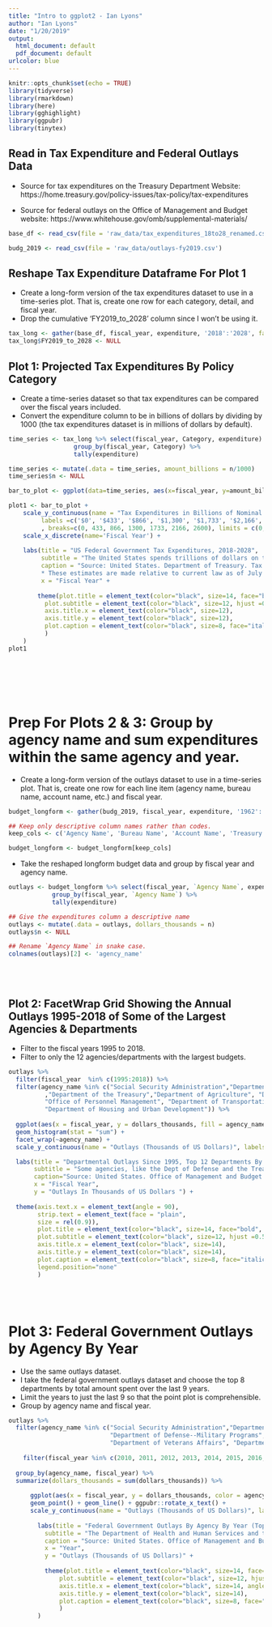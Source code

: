 ```yaml
---
title: "Intro to ggplot2 - Ian Lyons"
author: "Ian Lyons"
date: "1/20/2019"
output:
  html_document: default
  pdf_document: default
urlcolor: blue
---
```


```r
knitr::opts_chunk$set(echo = TRUE)
library(tidyverse)
library(rmarkdown)
library(here)
library(gghighlight)
library(ggpubr)
library(tinytex)
```

## Read in Tax Expenditure and Federal Outlays Data

* Source for tax expenditures on the Treasury Department Website: 
https://home.treasury.gov/policy-issues/tax-policy/tax-expenditures

* Source for federal outlays on the Office of Management and Budget website: 
https://www.whitehouse.gov/omb/supplemental-materials/
```r
base_df <- read_csv(file = 'raw_data/tax_expenditures_18to28_renamed.csv')

budg_2019 <- read_csv(file = 'raw_data/outlays-fy2019.csv')
```


## Reshape Tax Expenditure Dataframe For Plot 1

* Create a long-form version of the tax expenditures dataset to use in a time-series plot. That is, create one row for each category, detail, and fiscal year. 
* Drop the cumulative 'FY2019_to_2028' column since I won't be using it.

```r
tax_long <- gather(base_df, fiscal_year, expenditure, '2018':'2028', factor_key=TRUE)
tax_long$FY2019_to_2028 <- NULL
```


## Plot 1: Projected Tax Expenditures By Policy Category
* Create a time-series dataset so that tax expenditures can be compared over the fiscal years included.
* Convert the expenditure column to be in billions of dollars by dividing by 1000 (the tax expenditures dataset is in millions of dollars by default).

```r
time_series <- tax_long %>% select(fiscal_year, Category, expenditure) %>%
                  group_by(fiscal_year, Category) %>%
                  tally(expenditure)

time_series <- mutate(.data = time_series, amount_billions = n/1000)
time_series$n <- NULL

bar_to_plot <- ggplot(data=time_series, aes(x=fiscal_year, y=amount_billions, color=Category, fill=Category)) + geom_col()

plot1 <- bar_to_plot + 
    scale_y_continuous(name = "Tax Expenditures in Billions of Nominal Dollars", 
         labels =c('$0', '$433', '$866', '$1,300', '$1,733', '$2,166', '$2,600') 
         , breaks=c(0, 433, 866, 1300, 1733, 2166, 2600), limits = c(0,2600)) + 
    scale_x_discrete(name='Fiscal Year') + 
    
    labs(title = "US Federal Government Tax Expenditures, 2018-2028", 
         subtitle = "The United States spends trillions of dollars on tax loopholes each year",
         caption = "Source: United States. Department of Treasury. Tax Policy: Tax Expenditures. \n 
         * These estimates are made relative to current law as of July 1, 2018", 
         x = "Fiscal Year" + 
             
        theme(plot.title = element_text(color="black", size=14, face="bold", hjust = 0.5),
          plot.subtitle = element_text(color="black", size=12, hjust =0.5),
          axis.title.x = element_text(color="black", size=12),
          axis.title.y = element_text(color="black", size=12),
          plot.caption = element_text(color="black", size=8, face="italic")
          )
    )
plot1
```

<br><br><br><br>

# Prep For Plots 2 & 3: Group by agency name and sum expenditures within the same agency and year.

* Create a long-form version of the outlays dataset to use in a time-series plot. That is, create one row for each line item (agency name, bureau name, account name, etc.) and fiscal year. 

```r
budget_longform <- gather(budg_2019, fiscal_year, expenditure, '1962':'2018', factor_key=TRUE)

## Keep only descriptive column names rather than codes. 
keep_cols <- c('Agency Name', 'Bureau Name', 'Account Name', 'Treasury Agency Code', 'Subfunction Title', 'BEA Category', 'Grant/non-grant split' , 'On- or Off- Budget', 'fiscal_year', 'expenditure')

budget_longform <- budget_longform[keep_cols]
```

* Take the reshaped longform budget data and group by fiscal year and agency name. 

```r
outlays <- budget_longform %>% select(fiscal_year, `Agency Name`, expenditure) %>%
			group_by(fiscal_year, `Agency Name`) %>%
			tally(expenditure)

## Give the expenditures column a descriptive name			
outlays <- mutate(.data = outlays, dollars_thousands = n)
outlays$n <- NULL

## Rename `Agency Name` in snake case.
colnames(outlays)[2] <- 'agency_name'

```

<br><br>

## Plot 2: FacetWrap Grid Showing the Annual Outlays 1995-2018 of Some of the Largest Agencies & Departments

* Filter to the fiscal years 1995 to 2018.
* Filter to only the 12 agencies/departments with the largest budgets.

```r
outlays %>%
  filter(fiscal_year  %in% c(1995:2018)) %>%
  filter(agency_name %in% c("Social Security Administration","Department of Health and Human Services","Department of Defense--Military Programs"
	      ,"Department of the Treasury","Department of Agriculture", "Department of Veterans Affairs", "Department of Labor", 
	      "Office of Personnel Management", "Department of Transportation", "Department of Education", "Other Defense Civil Programs", 
	      "Department of Housing and Urban Development")) %>%
	      
  ggplot(aes(x = fiscal_year, y = dollars_thousands, fill = agency_name)) +
  geom_histogram(stat = "sum") + 
  facet_wrap(~agency_name) +
  scale_y_continuous(name = "Outlays (Thousands of US Dollars)", labels = scales::dollar) +

  labs(title = "Departmental Outlays Since 1995, Top 12 Departments By Outlays",
       subtitle = "Some agencies, like the Dept of Defense and the Treasury, have experienced significant shifts in outlays since 1995.",
       caption="Source: United States. Office of Management and Budget. Public Budget Database.",
       x = "Fiscal Year",
       y = "Outlays In Thousands of US Dollars ") + 
       
  theme(axis.text.x = element_text(angle = 90),
        strip.text = element_text(face = "plain", 
        size = rel(0.9)),
        plot.title = element_text(color="black", size=14, face="bold", hjust = 0.5),
        plot.subtitle = element_text(color="black", size=12, hjust =0.5),
        axis.title.x = element_text(color="black", size=14),
        axis.title.y = element_text(color="black", size=14),
        plot.caption = element_text(color="black", size=8, face="italic"),
        legend.position="none"
        )
```


<br><br>

# Plot 3: Federal Government Outlays by Agency By Year
* Use the same outlays dataset. 
* I take the federal government outlays dataset and choose the top 8 departments by total amount spent over the last 9 years.
* Limit the years to just the last 9 so that the point plot is comprehensible. 
* Group by agency name and fiscal year. 

```r
outlays %>%
  filter(agency_name %in% c("Social Security Administration","Department of Health and Human Services",
                            "Department of Defense--Military Programs", "Department of the Treasury","Department of Agriculture", 
                            "Department of Veterans Affairs", "Department of Labor", "Office of Personnel Management")) %>% 
	
	filter(fiscal_year %in% c(2010, 2011, 2012, 2013, 2014, 2015, 2016, 2017, 2018)) %>%
	
  group_by(agency_name, fiscal_year) %>%
  summarize(dollars_thousands = sum(dollars_thousands)) %>%
  
      ggplot(aes(x = fiscal_year, y = dollars_thousands, color = agency_name, group=agency_name)) +
      geom_point() + geom_line() + ggpubr::rotate_x_text() +
      scale_y_continuous(name = "Outlays (Thousands of US Dollars)", labels = scales::dollar) +
        
        labs(title = "Federal Government Outlays By Agency By Year (Top 8 Agencies By Outlays)",
          subtitle = "The Department of Health and Human Services and the Social Security Administration Had the Largest Outlays",
          caption = "Source: United States. Office of Management and Budget. Public Budget Database.",
          x = "Year",
          y = "Outlays (Thousands of US Dollars)" +              
            
          theme(plot.title = element_text(color="black", size=14, face="bold", hjust = 0.5),
              plot.subtitle = element_text(color="black", size=12, hjust =0.5),
              axis.title.x = element_text(color="black", size=14, angle = 90),
              axis.title.y = element_text(color="black", size=14),
              plot.caption = element_text(color="black", size=8, face="italic")
              )
        )
```


